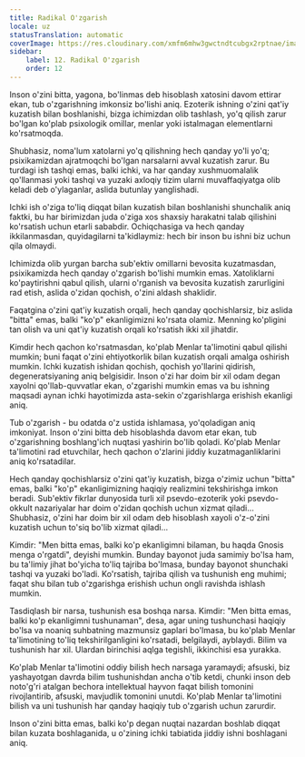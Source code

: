 ```yaml
---
title: Radikal O'zgarish
locale: uz
statusTranslation: automatic
coverImage: https://res.cloudinary.com/xmfm6mhw3gwctndtcubgx2rptnae/image/upload/v1740468922/small_cover_tratado_de_psicologia_revolucionaria_a4c0dca4e0.webp
sidebar:
    label: 12. Radikal O'zgarish
    order: 12
---
```

Inson o'zini bitta, yagona, bo'linmas deb hisoblash xatosini davom ettirar ekan, tub o'zgarishning imkonsiz bo'lishi aniq. Ezoterik ishning o'zini qat'iy kuzatish bilan boshlanishi, bizga ichimizdan olib tashlash, yo'q qilish zarur bo'lgan ko'plab psixologik omillar, menlar yoki istalmagan elementlarni ko'rsatmoqda.

Shubhasiz, noma'lum xatolarni yo'q qilishning hech qanday yo'li yo'q; psixikamizdan ajratmoqchi bo'lgan narsalarni avval kuzatish zarur. Bu turdagi ish tashqi emas, balki ichki, va har qanday xushmuomalalik qo'llanmasi yoki tashqi va yuzaki axloqiy tizim ularni muvaffaqiyatga olib keladi deb o'ylaganlar, aslida butunlay yanglishadi.

Ichki ish o'ziga to'liq diqqat bilan kuzatish bilan boshlanishi shunchalik aniq faktki, bu har birimizdan juda o'ziga xos shaxsiy harakatni talab qilishini ko'rsatish uchun etarli sababdir. Ochiqchasiga va hech qanday ikkilanmasdan, quyidagilarni ta'kidlaymiz: hech bir inson bu ishni biz uchun qila olmaydi.

Ichimizda olib yurgan barcha sub'ektiv omillarni bevosita kuzatmasdan, psixikamizda hech qanday o'zgarish bo'lishi mumkin emas. Xatoliklarni ko'paytirishni qabul qilish, ularni o'rganish va bevosita kuzatish zarurligini rad etish, aslida o'zidan qochish, o'zini aldash shaklidir.

Faqatgina o'zini qat'iy kuzatish orqali, hech qanday qochishlarsiz, biz aslida "bitta" emas, balki "ko'p" ekanligimizni ko'rsata olamiz. Menning ko'pligini tan olish va uni qat'iy kuzatish orqali ko'rsatish ikki xil jihatdir.

Kimdir hech qachon ko'rsatmasdan, ko'plab Menlar ta'limotini qabul qilishi mumkin; buni faqat o'zini ehtiyotkorlik bilan kuzatish orqali amalga oshirish mumkin. Ichki kuzatish ishidan qochish, qochish yo'llarini qidirish, degeneratsiyaning aniq belgisidir. Inson o'zi har doim bir xil odam degan xayolni qo'llab-quvvatlar ekan, o'zgarishi mumkin emas va bu ishning maqsadi aynan ichki hayotimizda asta-sekin o'zgarishlarga erishish ekanligi aniq.

Tub o'zgarish - bu odatda o'z ustida ishlamasa, yo'qoladigan aniq imkoniyat. Inson o'zini bitta deb hisoblashda davom etar ekan, tub o'zgarishning boshlang'ich nuqtasi yashirin bo'lib qoladi. Ko'plab Menlar ta'limotini rad etuvchilar, hech qachon o'zlarini jiddiy kuzatmaganliklarini aniq ko'rsatadilar.

Hech qanday qochishlarsiz o'zini qat'iy kuzatish, bizga o'zimiz uchun "bitta" emas, balki "ko'p" ekanligimizning haqiqiy realizmini tekshirishga imkon beradi. Sub'ektiv fikrlar dunyosida turli xil psevdo-ezoterik yoki psevdo-okkult nazariyalar har doim o'zidan qochish uchun xizmat qiladi... Shubhasiz, o'zini har doim bir xil odam deb hisoblash xayoli o'z-o'zini kuzatish uchun to'siq bo'lib xizmat qiladi...

Kimdir: "Men bitta emas, balki ko'p ekanligimni bilaman, bu haqda Gnosis menga o'rgatdi", deyishi mumkin. Bunday bayonot juda samimiy bo'lsa ham, bu ta'limiy jihat bo'yicha to'liq tajriba bo'lmasa, bunday bayonot shunchaki tashqi va yuzaki bo'ladi. Ko'rsatish, tajriba qilish va tushunish eng muhimi; faqat shu bilan tub o'zgarishga erishish uchun ongli ravishda ishlash mumkin.

Tasdiqlash bir narsa, tushunish esa boshqa narsa. Kimdir: "Men bitta emas, balki ko'p ekanligimni tushunaman", desa, agar uning tushunchasi haqiqiy bo'lsa va noaniq suhbatning mazmunsiz gaplari bo'lmasa, bu ko'plab Menlar ta'limotining to'liq tekshirilganligini ko'rsatadi, belgilaydi, ayblaydi. Bilim va tushunish har xil. Ulardan birinchisi aqlga tegishli, ikkinchisi esa yurakka.

Ko'plab Menlar ta'limotini oddiy bilish hech narsaga yaramaydi; afsuski, biz yashayotgan davrda bilim tushunishdan ancha o'tib ketdi, chunki inson deb noto'g'ri atalgan bechora intellektual hayvon faqat bilish tomonini rivojlantirib, afsuski, mavjudlik tomonini unutdi. Ko'plab Menlar ta'limotini bilish va uni tushunish har qanday haqiqiy tub o'zgarish uchun zarurdir.

Inson o'zini bitta emas, balki ko'p degan nuqtai nazardan boshlab diqqat bilan kuzata boshlaganida, u o'zining ichki tabiatida jiddiy ishni boshlagani aniq.

